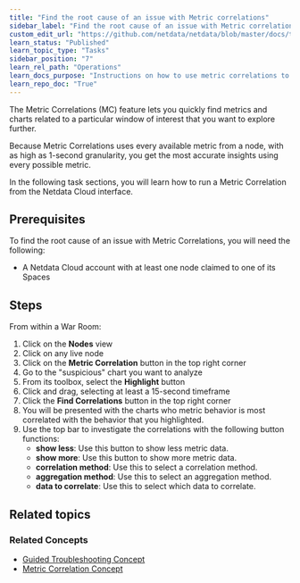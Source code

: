```yaml
---
title: "Find the root cause of an issue with Metric correlations"
sidebar_label: "Find the root cause of an issue with Metric correlations"
custom_edit_url: "https://github.com/netdata/netdata/blob/master/docs/tasks/operations/find-the-root-cause-of-an-issue-with-metric-correlations.md"
learn_status: "Published"
learn_topic_type: "Tasks"
sidebar_position: "7"
learn_rel_path: "Operations"
learn_docs_purpose: "Instructions on how to use metric correlations to find correlated charts"
learn_repo_doc: "True"
---
```


The Metric Correlations (MC) feature lets you quickly find metrics and charts related to a particular window of interest
that you want to explore further.

Because Metric Correlations uses every available metric from a node, with as high as 1-second granularity, you get
the most accurate insights using every possible metric.

In the following task sections, you will learn how to run a Metric Correlation from the Netdata Cloud interface.

## Prerequisites

To find the root cause of an issue with Metric Correlations, you will need the following:

- A Netdata Cloud account with at least one node claimed to one of its Spaces

## Steps

From within a War Room:

1. Click on the **Nodes** view
2. Click on any live node
3. Click on the **Metric Correlation** button in the top right corner
4. Go to the "suspicious" chart you want to analyze
5. From its toolbox, select the **Highlight** button
6. Click and drag, selecting at least a 15-second timeframe
7. Click the **Find Correlations** button in the top right corner
8. You will be presented with the charts who metric behavior is most correlated with the behavior that you highlighted.
9. Use the top bar to investigate the correlations with the following button functions:
    -  **show less**: Use this button to show less metric data.   
    -  **show more**: Use this button to show more metric data.
    -  **correlation method**: Use this to select a correlation method.
    -  **aggregation method**: Use this to select an aggregation method.
    -  **data to correlate**: Use this to select which data to correlate.

## Related topics

### Related Concepts

- [Guided Troubleshooting Concept](/docs/nightly/concepts/netdata-architecture/guided-troubleshooting)
- [Metric Correlation Concept](/docs/nightly/concepts/guided-troubleshooting/metric-correlations)
